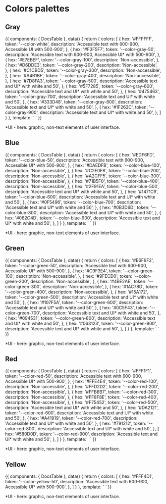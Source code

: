 
<Meta
  title="Docs/Design/Colors system/Colors palettes"
/>

# Colors palettes

## Gray

<Story name="Gray">
  {{
    components: {
      DocsTable
    },
    data() {
      return {
        colors: [
          {
            hex: '#FFFFFF',
            token: '--color-white',
            description: 'Accessible text with 600-900, Accessible UI with 500-900',
          },
          {
            hex: '#F3F5F7',
            token: '--color-gray-50',
            description: 'Accessible text with 600-900, Accessible UI* with 500-900',
          },
          {
            hex: '#E7EBEF',
            token: '--color-gray-100',
            description: 'Non-accessible',
          },
          {
            hex: '#D6DDE3',
            token: '--color-gray-200',
            description: 'Non-accessible',
          },
          {
            hex: '#C1CBD5',
            token: '--color-gray-300',
            description: 'Non-accessible',
          },
          {
            hex: '#A4B1BF',
            token: '--color-gray-400',
            description: 'Non-accessible',
          },
          {
            hex: '#7D8FA3',
            token: '--color-gray-500',
            description: 'Accessible text and UI* with white and 50',
          },
          {
            hex: '#5F7285',
            token: '--color-gray-600',
            description: 'Accessible text and UI* with white and 50',
          },
          {
            hex: '#475463',
            token: '--color-gray-700',
            description: 'Accessible text and UI* with white and 50',
          },
          {
            hex: '#333D48',
            token: '--color-gray-800',
            description: 'Accessible text and UI* with white and 50',
          },
          {
            hex: '#1F262C',
            token: '--color-gray-900',
            description: 'Accessible text and UI* with white and 50',
          },
        ]
      }
    },
    template: `<DocsTable>
      <template #thead>
        <th>Preview</th>
        <th>Value</th>
        <th>Token</th>
        <th>Usage</th>
      </template>
      <template #tbody>
        <template v-for="color in colors">
          <tr>
            <td>
              <div :style="'background: var(' + color.token + '); height: 32px; width: 200px; border-radius: 5px'"></div>
            </td>
            <template v-for="value in color">
              <td>{{value}}</td>
            </template>
          </tr>
        </template>
      </template>
    </DocsTable>`
  }}
</Story>

*UI - here: graphic, non-text elements of user interface.

## Blue

<Story name="Blue">
  {{
    components: {
      DocsTable
    },
    data() {
      return {
        colors: [
          {
            hex: '#EDF6FD',
            token: '--color-blue-50',
            description: 'Accessible text with 600-900, Accessible UI* with 500-900',
          },
          {
            hex: '#DAEDFB',
            token: '--color-blue-100',
            description: 'Non-accessible',
          },
          {
            hex: '#C2E0F8',
            token: '--color-blue-200',
            description: 'Non-accessible',
          },
          {
            hex: '#A2CFF5',
            token: '--color-blue-300',
            description: 'Non-accessible',
          },
          {
            hex: '#71B5F0',
            token: '--color-blue-400',
            description: 'Non-accessible',
          },
          {
            hex: '#2F91EA',
            token: '--color-blue-500',
            description: 'Accessible text and UI* with white and 50',
          },
          {
            hex: '#1471C9',
            token: '--color-blue-600',
            description: 'Accessible text and UI* with white and 50',
          },
          {
            hex: '#0F5496',
            token: '--color-blue-700',
            description: 'Accessible text and UI* with white and 50',
          },
          {
            hex: '#0B3D6D',
            token: '--color-blue-800',
            description: 'Accessible text and UI* with white and 50',
          },
          {
            hex: '#082C4D',
            token: '--color-blue-900',
            description: 'Accessible text and UI* with white and 50',
          },
        ]
      }
    },
    template: `<DocsTable>
      <template #thead>
        <th>Preview</th>
        <th>Value</th>
        <th>Token</th>
        <th>Usage</th>
      </template>
      <template #tbody>
        <template v-for="color in colors">
          <tr>
            <td>
              <div :style="'background: var(' + color.token + '); height: 32px; width: 200px; border-radius: 5px'"></div>
            </td>
            <template v-for="value in color">
              <td>{{value}}</td>
            </template>
          </tr>
        </template>
      </template>
    </DocsTable>`
  }}
</Story>

*UI - here: graphic, non-text elements of user interface.

## Green

<Story name="Green">
  {{
    components: {
      DocsTable
    },
    data() {
      return {
        colors: [
          {
            hex: '#E6F9F2',
            token: '--color-green-50',
            description: 'Accessible text with 600-900, Accessible UI* with 500-900',
          },
          {
            hex: '#C9F3E4',
            token: '--color-green-100',
            description: 'Non-accessible',
          },
          {
            hex: '#9FECD0',
            token: '--color-green-200',
            description: 'Non-accessible',
          },
          {
            hex: '#4BE2AE',
            token: '--color-green-300',
            description: 'Non-accessible',
          },
          {
            hex: '#1AC78D',
            token: '--color-green-400',
            description: 'Non-accessible',
          },
          {
            hex: '#15A172',
            token: '--color-green-500',
            description: 'Accessible text and UI* with white and 50',
          },
          {
            hex: '#107F5A',
            token: '--color-green-600',
            description: 'Accessible text and UI* with white and 50',
          },
          {
            hex: '#0C5F43',
            token: '--color-green-700',
            description: 'Accessible text and UI* with white and 50',
          },
          {
            hex: '#094531',
            token: '--color-green-800',
            description: 'Accessible text and UI* with white and 50',
          },
          {
            hex: '#063123',
            token: '--color-green-900',
            description: 'Accessible text and UI* with white and 50',
          },
        ]
      }
    },
    template: `<DocsTable>
      <template #thead>
        <th>Preview</th>
        <th>Value</th>
        <th>Token</th>
        <th>Usage</th>
      </template>
      <template #tbody>
        <template v-for="color in colors">
          <tr>
            <td>
              <div :style="'background: var(' + color.token + '); height: 32px; width: 200px; border-radius: 5px'"></div>
            </td>
            <template v-for="value in color">
              <td>{{value}}</td>
            </template>
          </tr>
        </template>
      </template>
    </DocsTable>`
  }}
</Story>

*UI - here: graphic, non-text elements of user interface.

## Red

<Story name="Red">
  {{
    components: {
      DocsTable
    },
    data() {
      return {
        colors: [
          {
            hex: '#FFF1F1',
            token: '--color-red-50',
            description: 'Accessible text with 600-900, Accessible UI* with 500-900',
          },
          {
            hex: '#FFE4E4',
            token: '--color-red-100',
            description: 'Non-accessible',
          },
          {
            hex: '#FFD2D2',
            token: '--color-red-200',
            description: 'Non-accessible',
          },
          {
            hex: '#FFB8B7',
            token: '--color-red-300',
            description: 'Non-accessible',
          },
          {
            hex: '#FF8F8E',
            token: '--color-red-400',
            description: 'Non-accessible',
          },
          {
            hex: '#F75452',
            token: '--color-red-500',
            description: 'Accessible text and UI* with white and 50',
          },
          {
            hex: '#DA2121',
            token: '--color-red-600',
            description: 'Accessible text and UI* with white and 50',
          },
          {
            hex: '#A41919',
            token: '--color-red-700',
            description: 'Accessible text and UI* with white and 50',
          },
          {
            hex: '#791212',
            token: '--color-red-800',
            description: 'Accessible text and UI* with white and 50',
          },
          {
            hex: '#580D0D',
            token: '--color-red-900',
            description: 'Accessible text and UI* with white and 50',
          },
        ]
      }
    },
    template: `<DocsTable>
      <template #thead>
        <th>Preview</th>
        <th>Value</th>
        <th>Token</th>
        <th>Usage</th>
      </template>
      <template #tbody>
        <template v-for="color in colors">
          <tr>
            <td>
              <div :style="'background: var(' + color.token + '); height: 32px; width: 200px; border-radius: 5px'"></div>
            </td>
            <template v-for="value in color">
              <td>{{value}}</td>
            </template>
          </tr>
        </template>
      </template>
    </DocsTable>`
  }}
</Story>

*UI - here: graphic, non-text elements of user interface.

## Yellow

<Story name="[WIP] Yellow">
  {{
    components: {
      DocsTable
    },
    data() {
      return {
        colors: [
          {
            hex: '#FFF4D1',
            token: '--color-yellow-50',
            description: 'Accessible text with 600-900, Accessible UI* with 500-900',
          },
        ]
      }
    },
    template: `<DocsTable>
      <template #thead>
        <th>Preview</th>
        <th>Value</th>
        <th>Token</th>
        <th>Usage</th>
      </template>
      <template #tbody>
        <template v-for="color in colors">
          <tr>
            <td>
              <div :style="'background: var(' + color.token + '); height: 32px; width: 200px; border-radius: 5px'"></div>
            </td>
            <template v-for="value in color">
              <td>{{value}}</td>
            </template>
          </tr>
        </template>
      </template>
    </DocsTable>`
  }}
</Story>

*UI - here: graphic, non-text elements of user interface.

